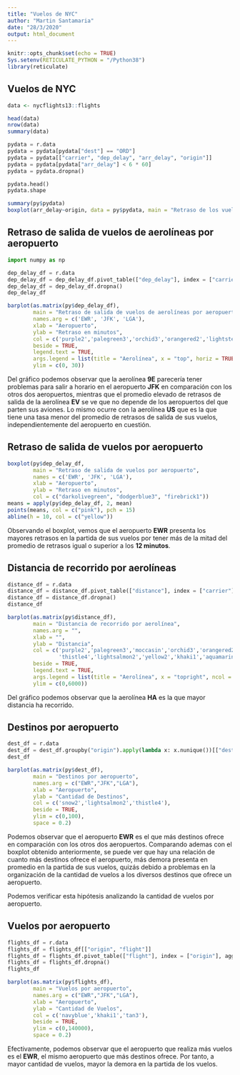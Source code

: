 ```yaml
---
title: "Vuelos de NYC"
author: "Martin Santamaria"
date: "28/3/2020"
output: html_document
---
```


```r
knitr::opts_chunk$set(echo = TRUE)
Sys.setenv(RETICULATE_PYTHON = "/Python38")
library(reticulate)
```

## Vuelos de NYC

```r
data <- nycflights13::flights

head(data)
nrow(data)
summary(data)
```

```python
pydata = r.data
pydata = pydata[pydata["dest"] == "ORD"]
pydata = pydata[["carrier", "dep_delay", "arr_delay", "origin"]]
pydata = pydata[pydata["arr_delay"] < 6 * 60]
pydata = pydata.dropna()

pydata.head()
pydata.shape
```

```r
summary(py$pydata)
boxplot(arr_delay~origin, data = py$pydata, main = "Retraso de los vuelos hacia Orlando desde NYC")
```

## Retraso de salida de vuelos de aerolíneas por aeropuerto

```python
import numpy as np

dep_delay_df = r.data
dep_delay_df = dep_delay_df.pivot_table(["dep_delay"], index = ["carrier"], columns = ["origin"], aggfunc = np.mean) 
dep_delay_df = dep_delay_df.dropna()
dep_delay_df
```

```r
barplot(as.matrix(py$dep_delay_df),
        main = "Retraso de salida de vuelos de aerolíneas por aeropuerto",
        names.arg = c('EWR', 'JFK', 'LGA'),
        xlab = "Aeropuerto",
        ylab = "Retraso en minutos",
        col = c('purple2','palegreen3','orchid3','orangered2','lightsteelblue2','lightsalmon2', 'khaki1', 'aquamarine2'),
        beside = TRUE,
        legend.text = TRUE,
        args.legend = list(title = "Aerolínea", x = "top", horiz = TRUE), 
        ylim = c(0, 30))
```

Del gráfico podemos observar que la aerolínea **9E** parecería tener problemas para salir a horario en el aeropuerto **JFK** en comparación con los otros dos aeropuertos, mientras que el promedio elevado de retrasos de salida de la aerolínea **EV** se ve que no depende de los aeropuertos del que parten sus aviones. Lo mismo ocurre con la aerolínea **US** que es la que tiene una tasa menor del promedio de retrasos de salida de sus vuelos, independientemente del aeropuerto en cuestión.

## Retraso de salida de vuelos por aeropuerto

```r
boxplot(py$dep_delay_df, 
        main = "Retraso de salida de vuelos por aeropuerto",
        names = c('EWR', 'JFK', 'LGA'),
        xlab = "Aeropuerto",
        ylab = "Retraso en minutos",
        col = c("darkolivegreen", "dodgerblue3", "firebrick1"))
means = apply(py$dep_delay_df, 2, mean)
points(means, col = c("pink"), pch = 15)
abline(h = 10, col = c("yellow"))
```

Observando el boxplot, vemos que el aeropuerto **EWR** presenta los mayores retrasos en la partida de sus vuelos por tener más de la mitad del promedio de retrasos igual o superior a los **12 minutos**.

## Distancia de recorrido por aerolíneas

```python
distance_df = r.data
distance_df = distance_df.pivot_table(["distance"], index = ["carrier"], aggfunc = np.mean) 
distance_df = distance_df.dropna()
distance_df
```

```r
barplot(as.matrix(py$distance_df),
        main = "Distancia de recorrido por aerolínea",
        names.arg = "",
        xlab = "",
        ylab = "Distancia",
        col = c('purple2','palegreen3','moccasin','orchid3','orangered2','lightsteelblue2','snow2','tan3',
                'thistle4','lightsalmon2','yellow2','khaki1','aquamarine2','magenta','navyblue','mediumvioletred'),
        beside = TRUE,
        legend.text = TRUE,
        args.legend = list(title = "Aerolínea", x = "topright", ncol = 3), 
        ylim = c(0,6000))
```

Del gráfico podemos observar que la aerolínea **HA** es la que mayor distancia ha recorrido.

## Destinos por aeropuerto

```python
dest_df = r.data
dest_df = dest_df.groupby("origin").apply(lambda x: x.nunique())[["dest"]]
dest_df
```

```r
barplot(as.matrix(py$dest_df),
        main = "Destinos por aeropuerto",
        names.arg = c("EWR","JFK","LGA"),
        xlab = "Aeropuerto",
        ylab = "Cantidad de Destinos",
        col = c('snow2','lightsalmon2','thistle4'),
        beside = TRUE,
        ylim = c(0,100),
        space = 0.2)
```

Podemos observar que el aeropuerto **EWR** es el que más destinos ofrece en comparación con los otros dos aeropuertos. 
Comparando ademas con el boxplot obtenido anteriormente, se puede ver que hay una relación de cuanto más destinos ofrece el aeropuerto, más demora presenta en promedio en la partida de sus vuelos, quizás debido a problemas en la organización de la cantidad de vuelos a los diversos destinos que ofrece un aeropuerto.

Podemos verificar esta hipótesis analizando la cantidad de vuelos por aeropuerto.

## Vuelos por aeropuerto

```python
flights_df = r.data
flights_df = flights_df[["origin", "flight"]]
flights_df = flights_df.pivot_table(["flight"], index = ["origin"], aggfunc = len)
flights_df = flights_df.dropna()
flights_df
```

```r
barplot(as.matrix(py$flights_df),
        main = "Vuelos por aeropuerto",
        names.arg = c("EWR","JFK","LGA"),
        xlab = "Aeropuerto",
        ylab = "Cantidad de Vuelos",
        col = c('navyblue','khaki1','tan3'),
        beside = TRUE,
        ylim = c(0,140000),
        space = 0.2)
```

Efectivamente, podemos observar que el aeropuerto que realiza más vuelos es el **EWR**, el mismo aeropuerto que más destinos ofrece. Por tanto, a mayor cantidad de vuelos, mayor la demora en la partida de los vuelos.
